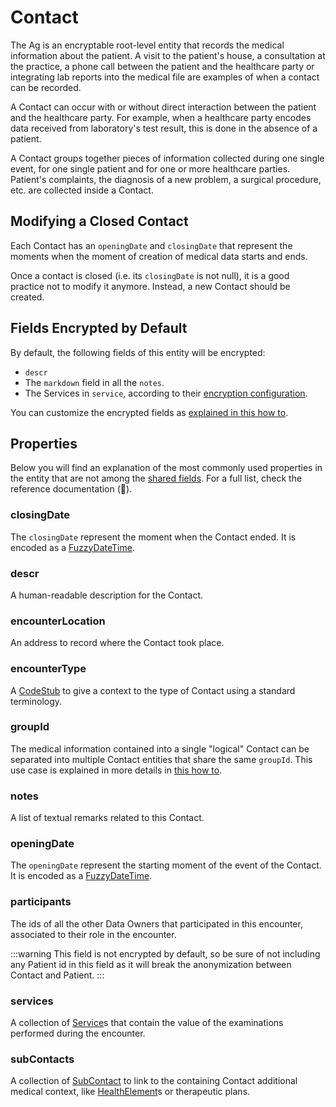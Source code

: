 # Contact

The Ag is an encryptable root-level entity that records the medical information about the patient. A visit to the patient's house, a
consultation at the practice, a phone call between the patient and the healthcare party or integrating lab reports into
the medical file are examples of when a contact can be recorded.

A Contact can occur with or without direct interaction between the patient and the healthcare party. For example, when a
healthcare party encodes data received from laboratory's test result, this is done in the absence of a patient.

A Contact groups together pieces of information collected during one single event, for one single patient and for one or
more healthcare parties. Patient's complaints, the diagnosis of a new problem, a surgical procedure, etc. are collected
inside a Contact.

## Modifying a Closed Contact
Each Contact has an `openingDate` and `closingDate` that represent the moments when the moment of creation of medical
data starts and ends.

Once a contact is closed (i.e. its `closingDate` is not null), it is a good practice not to modify it anymore. Instead,
a new Contact should be created.

## Fields Encrypted by Default
By default, the following fields of this entity will be encrypted:
- `descr`
- The `markdown` field in all the `notes`.
- The Services in `service`, according to their [encryption configuration](/how-to/initialize-the-sdk/configure-what-to-encrypt#contact-service-and-service-content-encryption).

You can customize the encrypted fields as [explained in this how to](/how-to/initialize-the-sdk/configure-what-to-encrypt).

## Properties

Below you will find an explanation of the most commonly used properties in the entity that are not among the
[shared fields](/explanations/data-model/#shared-fields). For a full list, check the reference documentation (:construction:).

### closingDate
The `closingDate` represent the moment when the Contact ended.
It is encoded as a [FuzzyDateTime](/explanations/data-model/#fuzzydatetime).

### descr
A human-readable description for the Contact.

### encounterLocation
An address to record where the Contact took place.

### encounterType
A [CodeStub](/explanations/data-model/codestub) to give a context to the type of Contact using a standard terminology.

### groupId
The medical information contained into a single "logical" Contact can be separated into multiple Contact entities that
share the same `groupId`. This use case is explained in more details in [this how to](/how-to/contact-group-id).

### notes
A list of textual remarks related to this Contact.

### openingDate
The `openingDate` represent the starting moment of the event of the Contact.
It is encoded as a [FuzzyDateTime](/explanations/data-model/#fuzzydatetime).

### participants
The ids of all the other Data Owners that participated in this encounter, associated to their role in the encounter.

:::warning
This field is not encrypted by default, so be sure of not including any Patient id in this field as it will break the
anonymization between Contact and Patient.
:::

### services
A collection of [Service](/explanations/data-model/service)s that contain the value of the examinations performed
during the encounter.

### subContacts
A collection of [SubContact](/explanations/data-model/subcontact) to link to the containing Contact additional
medical context, like [HealthElement](/explanations/data-model/healthelement)s or therapeutic plans.
